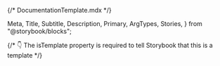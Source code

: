 {/* DocumentationTemplate.mdx */}

  Meta,
  Title,
  Subtitle,
  Description,
  Primary,
  ArgTypes,
  Stories,
} from "@storybook/blocks";

{/* 👇 The isTemplate property is required to tell Storybook that this is a template */}

<Meta isTemplate />

<Title />
<Subtitle />
<ComponentDetails />

<Description />

<Stories title="Variants" />

## Properties

The component accepts the following inputs (properties):

<ArgTypes />
../blocks
